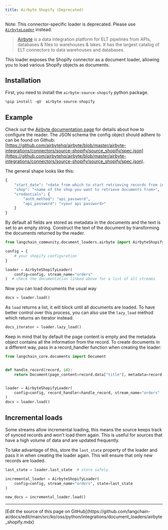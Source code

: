 ```yaml
---
title: Airbyte Shopify (Deprecated)
---
```


Note: This connector-specific loader is deprecated. Please use [`AirbyteLoader`](/oss/python/integrations/document_loaders/airbyte) instead.

>[Airbyte](https://github.com/airbytehq/airbyte) is a data integration platform for ELT pipelines from APIs, databases & files to warehouses & lakes. It has the largest catalog of ELT connectors to data warehouses and databases.

This loader exposes the Shopify connector as a document loader, allowing you to load various Shopify objects as documents.

## Installation

First, you need to install the `airbyte-source-shopify` python package.

```python
%pip install -qU  airbyte-source-shopify
```

## Example

Check out the [Airbyte documentation page](https://docs.airbyte.com/integrations/sources/shopify/) for details about how to configure the reader.
The JSON schema the config object should adhere to can be found on Github: [https://github.com/airbytehq/airbyte/blob/master/airbyte-integrations/connectors/source-shopify/source_shopify/spec.json](https://github.com/airbytehq/airbyte/blob/master/airbyte-integrations/connectors/source-shopify/source_shopify/spec.json).

The general shape looks like this:

```python
{
    "start_date": "<date from which to start retrieving records from in ISO format, e.g. 2020-10-20T00:00:00Z>",
    "shop": "<name of the shop you want to retrieve documents from>",
    "credentials": {
        "auth_method": "api_password",
        "api_password": "<your api password>"
    }
}
```

By default all fields are stored as metadata in the documents and the text is set to an empty string. Construct the text of the document by transforming the documents returned by the reader.

```python
from langchain_community.document_loaders.airbyte import AirbyteShopifyLoader

config = {
    # your shopify configuration
}

loader = AirbyteShopifyLoader(
    config=config, stream_name="orders"
)  # check the documentation linked above for a list of all streams
```

Now you can load documents the usual way

```python
docs = loader.load()
```

As `load` returns a list, it will block until all documents are loaded. To have better control over this process, you can also use the `lazy_load` method which returns an iterator instead:

```python
docs_iterator = loader.lazy_load()
```

Keep in mind that by default the page content is empty and the metadata object contains all the information from the record. To create documents in a different way, pass in a record_handler function when creating the loader:

```python
from langchain_core.documents import Document


def handle_record(record, id):
    return Document(page_content=record.data["title"], metadata=record.data)


loader = AirbyteShopifyLoader(
    config=config, record_handler=handle_record, stream_name="orders"
)
docs = loader.load()
```

## Incremental loads

Some streams allow incremental loading, this means the source keeps track of synced records and won't load them again. This is useful for sources that have a high volume of data and are updated frequently.

To take advantage of this, store the `last_state` property of the loader and pass it in when creating the loader again. This will ensure that only new records are loaded.

```python
last_state = loader.last_state  # store safely

incremental_loader = AirbyteShopifyLoader(
    config=config, stream_name="orders", state=last_state
)

new_docs = incremental_loader.load()
```

---

<Callout icon="pen-to-square" iconType="regular">
  [Edit the source of this page on GitHub](https://github.com/langchain-ai/docs/edit/main/src/ko/oss/python/integrations/document_loaders/airbyte_shopify.mdx)
</Callout>
